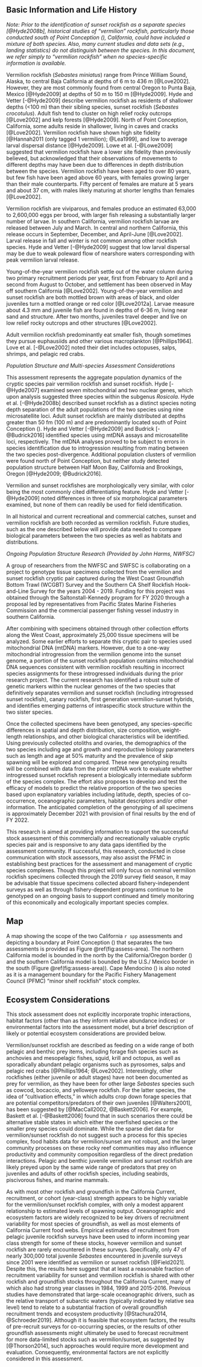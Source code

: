 ## Basic Information and Life History
*Note: Prior to the identification of sunset rockfish as a separate species [@Hyde2008b], historical studies of “vermilion” rockfish, particularly those conducted south of Point Conception (\PtC), California, could have included a mixture of both species. Also, many current studies and data sets (e.g., landing statistics) do not distinguish between the species. In this document, we refer simply to “vermilion rockfish” when no species-specific information is available.*



Vermilion rockfish (*Sebastes miniatus*) range from Prince William Sound, Alaska, to central Baja California at 
depths of 6 m to 436 m [@Love2002]. However, they are most commonly found from central Oregon
to Punta Baja, Mexico [@Hyde2009] at depths of 50 m to 150 m [@Hyde2009].  Hyde and Vetter 
[-@Hyde2009] describe vermilion rockfish as residents of shallower depths (<100 m) than their sibling species,
sunset rockfish (*Sebastes crocotulus*). Adult fish tend to cluster on high relief rocky outcrops [@Love2002] 
and kelp forests [@Hyde2009]. North of Point Conception, California, some adults reside in  shallower, 
living in caves and cracks [@Love2002]. Vermilion rockfish have shown high site fidelity 
[@Hannah2011 (only tagged 1 vermilion); @Lea1999], and low to average larval dispersal 
distance [@Hyde2009]. Lowe et al. [-@Lowe2009] suggested that vermilion rockfish 
have a lower site fidelity than previously believed, but acknowledged that their
observations of movements to different depths may have been due to differences in depth distribution between the species. 
Vermilion rockfish have been aged to over 80 years, but few fish have been aged above 60 years, with females growing larger than their male counterparts. Fifty percent of females are mature at 5 years and about 
37 cm, with males likely maturing at shorter lengths than females [@Love2002].

Vermilion rockfish are viviparous, and females produce an estimated 63,000 to 2,600,000 eggs per brood, with larger fish releasing a substantially larger number of larvae. 
In southern California, vermilion rockfish larvae are released between July and March. 
In central and northern California, this release occurs in September, December, and 
April-June [@Love2002].  Larval release in fall and winter is not common among other 
rockfish species. Hyde and Vetter [-@Hyde2009] suggest that low larval dispersal may 
be due to weak poleward flow of nearshore waters corresponding with peak vermilion larval release. 

Young-of-the-year vermilion rockfish settle out of the water column during two primary recruitment 
periods per year, first from February to April and a second from August to October, 
and settlement has been observed in May off southern California [@Love2002].  Young-of-the-year vermilion and sunset rockfish are both mottled brown with areas of black, and older juveniles turn a mottled orange or red color [@Love2012a]. Larvae 
measure about 4.3 mm and juvenile fish are found in depths of 6-36 m, living near sand and structure. After two months, juveniles travel deeper and live on low relief rocky outcrops and 
other structures [@Love2002].

Adult vermilion rockfish predominantly eat smaller fish, though sometimes they pursue 
euphausiids and other various macroplankton [@Phillips1964]. Love et al. [-@Love2002] noted 
their diet includes octopuses, salps, shrimps, and pelagic red crabs. 


*Population Structure and Multi-species Assessment Considerations*

This assessment represents the aggregate population dynamics of the cryptic species pair vermilion rockfish 
and sunset rockfish.
Hyde [-@Hyde2007] examined seven mitochondrial and two nuclear genes, which upon analysis suggested 
three species within the subgenus *Rosicola*. Hyde et al. [-@Hyde2008b] described sunset rockfish as a distinct species noting depth separation 
of the adult populations of the two species using nine microsatellite loci. 
Adult sunset rockfish are mainly distributed at depths 
greater than 50 fm (100 m) and are predominantly located south of Point Conception (\PtC). 
Hyde and Vetter [-@Hyde2009] and Budrick [-@Budrick2016]  identified species using mtDNA assays and microsatellite loci, 
respectively.  The mtDNA analyses proved to be subject to errors in species identification due to introgression resulting from mating between the two species post-divergence.
Additional population clusters of vermilion were found north of Point Conception, but neither 
study detected population structure between Half Moon Bay, California and Brookings, 
Oregon [@Hyde2009; @Budrick2016].

Vermilion and sunset rockfishes are morphologically very similar, with color being 
the most commonly 
cited differentiating feature. Hyde and Vetter [-@Hyde2009] noted differences in three of six morphological 
parameters examined, but none of them can readily be used for field identification.

In all historical and current recreational and commercial catches, sunset and 
vermilion rockfish are both recorded as vermilion rockfish.  Future studies, 
such as the one described below will provide data needed to compare biological 
parameters between the two species as well as habitats and distributions.

_Ongoing Population Structure Research (Provided by John Harms, NWFSC)_

A group of researchers from the NWFSC and SWFSC is collaborating on a project to 
genotype tissue specimens collected from the vermilion and sunset rockfish cryptic 
pair captured during the West Coast Groundfish Bottom Trawl (WCGBT) Survey and the Southern 
CA Shelf Rockfish Hook-and-Line Survey for the years 2004 - 2019.  Funding for this 
project was obtained through the Saltonstall-Kennedy program for FY 2020 through a 
proposal led by representatives from Pacific States Marine Fisheries Commission and 
the commercial passenger fishing vessel industry in southern California.  

After combining with specimens obtained through other collection efforts along 
the West Coast, approximately 25,000 tissue specimens will be analyzed.  Some 
earlier efforts to separate this cryptic pair to species used mitochondrial DNA 
(mtDNA) markers.  However, due to a one-way mitochondrial introgression from 
the vermilion genome into the sunset genome, a portion of the sunset rockfish 
population contains mitochondrial DNA sequences consistent with vermilion rockfish 
resulting in incorrect species assignments for these introgressed individuals 
during the prior research project.  The current research has identified a robust 
suite of genetic markers within the nuclear genomes of the two species that 
definitively separates vermilion and sunset rockfish (including  introgressed 
sunset rockfish), canary rockfish, first generation vermilion-sunset hybrids, 
and identifies emerging patterns of intraspecific stock structure within the 
two sister species.

Once the collected specimens have been genotyped, any species-specific differences 
in spatial and depth distribution, size composition, weight-length relationships, 
and other biological characteristics will be identified.  Using previously 
collected otoliths and ovaries, the demographics of the two species including 
age and growth and reproductive biology parameters such as length and age at 
50% maturity and the prevalence of skip spawning will be explored and compared. 
These new genotyping results will be combined with data from the prior mtDNA 
work to  evaluate whether introgressed sunset rockfish represent a biologically
intermediate subform of the species complex.  The effort also proposes to develop 
and test the efficacy of models to predict the relative proportion of the two 
species based upon explanatory variables including latitude, depth, species of 
co-occurrence, oceanographic parameters, habitat descriptors and/or other 
information.  The anticipated completion of the genotyping of all specimens 
is approximately December 2021 with provision of final results by the end of FY 2022.

This research is aimed at providing information to support the successful stock
assessment of this commercially and recreationally valuable cryptic species pair 
and is responsive to any data gaps identified by the assessment community.  If 
successful, this research, conducted in close communication with stock assessors, 
may also assist the PFMC in establishing best practices for the assessment and 
management of cryptic species complexes.  Though this project will only focus 
on nominal vermilion rockfish specimens collected through the 2019 survey 
field season, it may be advisable that tissue specimens collected aboard 
fishery-independent surveys as well as through fishery-dependent programs 
continue to be genotyped on an ongoing basis to support continued and timely 
monitoring of this economically and ecologically important species complex.


## Map
A map showing the scope of the two California `r spp` assessments and depicting a 
boundary 
at Point Conception (\PtC) that separates the two assessments is provided as Figure \@ref(fig:assess-area). The northern California
model is bounded in the north by the California/Oregon border (\CAOR) and the southern California model is 
bounded by the U.S./ Mexico border in the south (Figure \@ref(fig:assess-area)). 
Cape Mendocino (\CapeM) is also noted as it is a management boundary for the 
Pacific Fishery Management Council (PFMC) "minor shelf rockfish" stock complex.


## Ecosystem Considerations

This stock assessment does not explicitly incorporate trophic interactions, 
habitat factors (other than as they inform relative abundance indices) or environmental 
factors into the assessment model, but a brief description of likely or potential 
ecosystem considerations are provided below. 

Vermilion/sunset rockfish are described as feeding on a wide range of both
pelagic and benthic prey items, including forage fish species such as anchovies 
and mesopelagic fishes, squid, krill and octopus, as well as sporadically abundant
pelagic organisms such as pyrosomes, salps and pelagic red crabs 
[@Phillips1964; @Love2002].  Interestingly, other rockfishes (either juvenile or 
adult stages) have not been 
documented as prey for vermilion, as they have been for other large *Sebastes* 
species such as cowcod, bocaccio, and yelloweye rockfish.  For the latter species, 
the idea of “cultivation effects,” in which adults crop down forage species that 
are potential competitors/predators of their own juveniles [@Walters2001], 
has been suggested by [@MacCall2002, @Baskett2006]. For example, Baskett et al. [-@Baskett2006] 
found that in such scenarios there could be alternative stable states in which 
either the overfished species or the smaller prey species could dominate.  While 
the sparse diet data for vermilion/sunset rockfish do not suggest such a process 
for this species complex, food habits data for vermilion/sunset are not robust, 
and the larger community processes on these rocky reef communities may also influence 
productivity and community composition regardless of the direct predation interactions. 
Pelagic and benthic juvenile vermilion and sunset rockfish are likely preyed upon by 
the same wide range of predators that prey on juveniles and adults of other rockfish 
species, including seabirds, piscivorous fishes, and marine mammals.  

As with most other rockfish and groundfish in the California Current, recruitment, 
or cohort (year-class) strength appears to be highly variable for the vermilion/sunset 
rockfish complex, with only a modest apparent relationship to estimated levels of spawning output. Oceanographic and ecosystem factors are widely recognized to be key drivers of
recruitment variability for most species of groundfish, as well as most elements
of California Current food webs.  Empirical estimates of recruitment from pelagic 
juvenile rockfish surveys have been used to inform incoming year class strength for 
some of these stocks, however vermilion and sunset rockfish are rarely encountered 
in these surveys.  Specifically, only 47 of nearly 300,000 total juvenile *Sebastes* 
encountered in juvenile surveys since 2001 were identified as vermilion or sunset 
rockfish [@Field2021].  Despite this, the results here suggest that at least a
reasonable fraction of recruitment variability for sunset and vermilion rockfish 
is shared with other rockfish and groundfish stocks throughout the California Current, 
many of which also had strong year classes in 1984, 1999 and 2015-2016.  Previous studies 
have demonstrated that large-scale oceanographic drivers, such as the relative transport 
of subarctic waters (typically indicated by relative sea level) tend to relate to a 
substantial fraction of overall groundfish recruitment trends and ecosystem 
productivity [@Stachura2014, @Schroeder2019].  Although it is feasible that 
ecosystem factors, the results of pre-recruit surveys for co-occurring species, 
or the results of other groundfish assessments might ultimately be used to 
forecast recruitment for more data-limited stocks such as vermilion/sunset,
as suggested by [@Thorson2014], such approaches would require more 
development and evaluation.  Consequently, environmental factors are not 
explicitly considered in this assessment.
